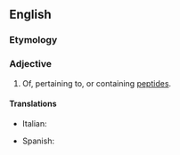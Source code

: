 ==English==

===Etymology===
{{suffix|en|peptide|ic}}

===Adjective===
{{en-adj|-}}

# Of, pertaining to, or containing [[peptide]]s.

====Translations====
{{trans-top|pertaining peptides}}
* Italian: {{t+|it|peptidico}}
{{trans-mid}}
* Spanish: {{t+|es|peptídico}}
{{trans-bottom}}